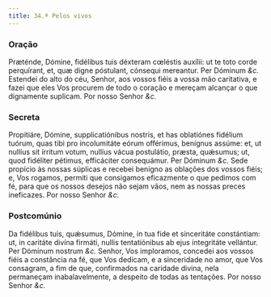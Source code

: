 ```yaml
---
title: 34.ª Pelos vivos
---
```


### Oração

<div class="grid grid-cols-2 gap-5">
  <span class="text-justify">
    Præténde, Dómine, fidélibus tuis déxteram cœléstis auxílii: ut te toto corde
    perquírant, et, quæ digne póstulant, cónsequi mereantur. Per Dóminum
    <em>&c.</em>
  </span>
  <span class="text-justify">
    Estendei do alto do céu, Senhor, aos vossos fiéis a vossa mão caritativa, e
    fazei que eles Vos procurem de todo o coração e mereçam alcançar o que
    dignamente suplicam. Por nosso Senhor <em>&c.</em>
  </span>
</div>

### Secreta

<div class="grid grid-cols-2 gap-5">
  <span class="text-justify">
    Propitiáre, Dómine, supplicatiónibus nostris, et has oblatiónes fidélium
    tuórum, quas tibi pro incolumitáte eórum offérimus, benígnus assúme: et, ut
    nullíus sit írritum votum, nullíus vácua postulátio, præsta, quǽsumus; ut,
    quod fidéliter pétimus, efficáciter consequámur. Per Dóminum <em>&c.</em>
  </span>
  <span class="text-justify">
    Sede propício às nossas súplicas e recebei benigno as oblações dos vossos
    fiéis; e, Vos rogamos, permiti que consigamos eficazmente o que pedimos com
    fé, para que os nossos desejos não sejam vãos, nem as nossas preces
    ineficazes. Por nosso Senhor <em>&c.</em>
  </span>
</div>

### Postcomúnio

<div class="grid grid-cols-2 gap-5">
  <span class="text-justify">
    Da fidélibus tuis, quǽsumus, Dómine, in tua fide et sinceritáte constántiam:
    ut, in caritáte divína firmáti, nullis tentatiónibus ab ejus integritáte
    vellántur. Per Dóminum nostrum <em>&c.</em>
  </span>
  <span class="text-justify">
    Senhor, Vos imploramos, concedei aos vossos fiéis a constância na fé, que
    Vos dedicam, e a sinceridade no amor, que Vos consagram, a fim de que,
    confirmados na caridade divina, nela permaneçam inabalavelmente, a despeito
    de todas as tentações. Por nosso Senhor <em>&c.</em>
  </span>
</div>
